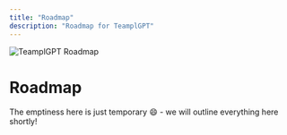 ```yaml
---
title: "Roadmap"
description: "Roadmap for TeamplGPT"
---
```



<Image
  src="/images/product/roadmap/header-image.png"
  height={1080}
  width={1920}
  quality={100}
  alt="TeamplGPT Roadmap"
/>

# Roadmap

The emptiness here is just temporary 😄 - we will outline everything here shortly!
